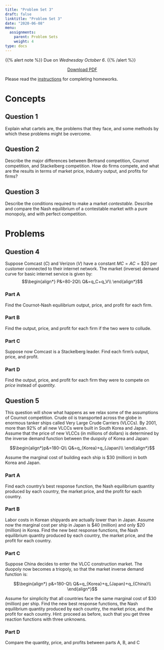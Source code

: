 ```yaml
---
title: "Problem Set 3"
draft: false
linktitle: "Problem Set 3"
date: "2020-06-08"
menu:
  assignments:
    parent: Problem Sets
    weight: 4
type: docs
---
```


{{% alert note %}}
Due on *Wednesday October 6*.
{{% /alert %}}

<p style="text-align:center"><a target="_blank" href="/assignments/02-problem-set-pdf.pdf"><span class="btn btn-primary btn-lg"><i class="fas fa-file-pdf"></i> Download PDF</a></span></p>

Please read the [instructions](/assignments/problem-sets) for completing homeworks.

# Concepts

## Question 1

Explain what cartels are, the problems that they face, and some methods by which these problems might be overcome.   

## Question 2

Describe the major differences between Bertrand competition, Cournot competition, and Stackelberg competition. How do firms compete, and what are the results in terms of market price, industry output, and profits for firms? 

## Question 3

Describe the conditions required to make a market *contestable*. Describe and compare the Nash equilibrium of a contestable market with a pure monopoly, and with perfect competition.    

# Problems

## Question 4

Suppose Comcast $(C)$ and Verizon $(V)$ have a constant $MC=AC=\$20$ per customer connected to their internet network. The market (inverse) demand curve for basic internet service is given by:
$$\begin{align*}
P&=80-2Q\\
Q&=q_C+q_V\\
\end{align*}$$

### Part A

Find the Cournot-Nash equilibrium output, price, and profit for each firm.

### Part B

Find the output, price, and profit for each firm if the two were to collude.

### Part C

Suppose now Comcast is a Stackelberg leader. Find each firm's output, price, and profit.

### Part D

Find the output, price, and profit for each firm they were to compete on *price* instead of *quantity.*

## Question 5

This question will show what happens as we relax some of the assumptions of Cournot competition. Crude oil is transported across the globe in enormous tanker ships called Very Large Crude Carriers (VLCCs). By 2001, more than 92% of all new VLCCs were built in South Korea and Japan. Assume that the price of new VLCCs (in millions of dollars) is determined by the inverse demand function between the duopoly of Korea and Japan: 

$$\begin{align*}p&=180-Q\\
Q&=q_{Korea}+q_{Japan}\\
\end{align*}$$

Assume the marginal cost of building each ship is <span>&#36;</span>30 (million) in both Korea and Japan.

### Part A

Find each country's best response function, the Nash equilibrium quantity produced by each country, the market price, and the profit for each country.

### Part B

Labor costs in Korean shipyards are actually lower than in Japan. Assume now the marginal cost per ship in Japan is <span>&#36;</span>40 (million) and only <span>&#36;</span>20 (million) in Korea. Find the new best response functions, the Nash equilibrium quantity produced by each country, the market price, and the profit for each country.

### Part C

Suppose China decides to enter the VLCC construction market. The duopoly now becomes a triopoly, so that the market inverse demand function is:

$$\begin{align*}
p&=180-Q\\
Q&=q_{Korea}+q_{Japan}+q_{China}\\
\end{align*}$$

Assume for simplicity that all countries face the same marginal cost of <span>&#36;</span>30 (million) per ship. Find the new best response functions, the Nash equilibrium quantity produced by each country, the market price, and the profit for each country. Hint: proceed as before, such that you get three reaction functions with three unknowns.

### Part D

Compare the quantity, price, and profits between parts A, B, and C